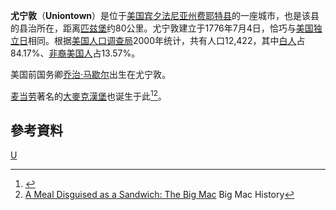 '''尤宁敦'''（'''Uniontown'''）是位于[[美国|美国]][[宾夕法尼亚州|宾夕法尼亚州]][[费耶特县_(宾夕法尼亚州)|费耶特县]]的一座城市，也是该县的县治所在，距离[[匹兹堡_(宾夕法尼亚州)|匹兹堡]]约80公里。尤宁敦建立于1776年7月4日，恰巧与[[美国独立日|美国独立日]]相同。根据[[美国人口调查局|美国人口调查局]]2000年统计，共有人口12,422，其中[[白人|白人]]占84.17%、[[非裔美国人|非裔美国人]]占13.57%。

美国前国务卿[[乔治·马歇尔|乔治·马歇尔]]出生在尤宁敦。

[[麦当劳|麦当劳]]著名的[[大麥克漢堡|大麥克漢堡]]也诞生于此<ref>{{cite press release|url=http://www.prnewswire.com/news-releases/mcdonaldsr-celebrates-40-years-serving-twoallbeefpattiesspecialsaucelettucecheesepicklesonionsonasesameseedbunr-58510247.html|title=McDonald's Celebrates 40 Years |work=PR Newswire|publisher=McDonald’s|date=August 22, 2007|archive-url=https://web.archive.org/web/20130116065807/http://www.prnewswire.com/news-releases/mcdonaldsr-celebrates-40-years-serving-twoallbeefpattiesspecialsaucelettucecheesepicklesonionsonasesameseedbunr-58510247.html|archive-date=16 January 2013}}</ref><ref>[http://pabook.libraries.psu.edu/palitmap/BigMac.html  A Meal Disguised as a Sandwich: The Big Mac] {{Webarchive|url=https://web.archive.org/web/20130515184604/http://pabook.libraries.psu.edu/palitmap/BigMac.html |date=May 15, 2013 }} Big Mac History</ref>。

==參考資料==
{{Reflist}}

{{Pennsylvania-stub}}

[[Category:宾夕法尼亚州城市|U]]